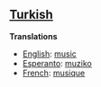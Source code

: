 ==[[Turkish]]==

'''Translations'''

*[[English]]: [[music]]
*[[Esperanto]]: [[muziko]]
*[[French]]: [[musique]]